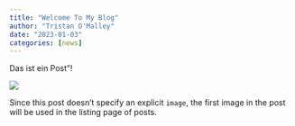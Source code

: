 ```yaml
---
title: "Welcome To My Blog"
author: "Tristan O'Malley"
date: "2023-01-03"
categories: [news]
---
```


Das ist ein Post"!



![](thumbnail.jpg)

Since this post doesn't specify an explicit `image`, the first image in the post will be used in the listing page of posts.
